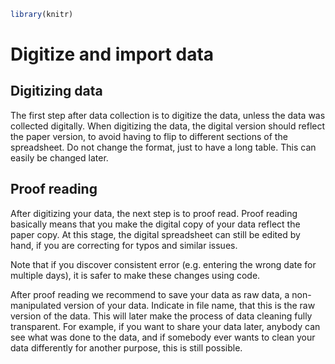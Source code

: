 
``` r

library(knitr)

```

# Digitize and import data {#sec-digitize-import}

## Digitizing data

The first step after data collection is to digitize the data, unless the data was collected digitally.
When digitizing the data, the digital version should reflect the paper version, to avoid having to flip to different sections of the spreadsheet.
Do not change the format, just to have a long table.
This can easily be changed later.


## Proof reading

After digitizing your data, the next step is to proof read.
Proof reading basically means that you make the digital copy of your data reflect the paper copy.
At this stage, the digital spreadsheet can still be edited by hand, if you are correcting for typos and similar issues.

Note that if you discover consistent error (e.g. entering the wrong date for multiple days), it is safer to make these changes using code.

After proof reading we recommend to save your data as raw data, a non-manipulated version of your data.
Indicate in file name, that this is the raw version of the data.
This will later make the process of data cleaning fully transparent.
For example, if you want to share your data later, anybody can see what was done to the data, and if somebody ever wants to clean your data differently for another purpose, this is still possible.